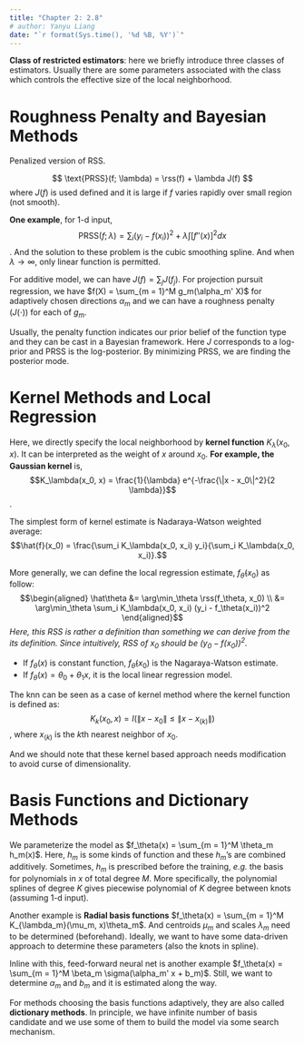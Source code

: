 ```yaml
---
title: "Chapter 2: 2.8"
# author: Yanyu Liang
date: "`r format(Sys.time(), '%d %B, %Y')`"
---
```


$$
\newcommand{\epe}{\text{EPE}}
\newcommand{\E}{\text{E}}
\newcommand{\mse}{\text{MSE}}
\newcommand{\tdata}{\mathcal{T}}
\newcommand{\bias}{\text{Bias}}
\newcommand{\var}{\text{Var}}
\newcommand{\rss}{\text{RSS}}
$$
**Class of restricted estimators**: here we briefly introduce three classes of estimators. Usually there are some parameters associated with the class which controls the effective size of the local neighborhood. 

# Roughness Penalty and Bayesian Methods

Penalized version of RSS.

$$
  \text{PRSS}(f; \lambda) = \rss(f) + \lambda J(f)
$$
where $J(f)$ is used defined and it is large if $f$ varies rapidly over small region (not smooth).

**One example**, for 1-d input, $$\text{PRSS}(f; \lambda) = \sum_i (y_i - f(x_i))^2 + \lambda \int [f''(x)]^2 dx$$.
And the solution to these problem is the cubic smoothing spline. And when $\lambda \rightarrow \infty$, only linear function is permitted.

For additive model, we can have $J(f) = \sum_j J(f_j)$. 
For projection pursuit regression, we have $f(X) = \sum_{m = 1}^M g_m(\alpha_m' X)$ for adaptively chosen directions $\alpha_m$ and we can have a roughness penalty ($J(\cdot)$) for each of $g_m$.

Usually, the penalty function indicates our prior belief of the function type and they can be cast in a Bayesian framework. 
Here $J$ corresponds to a log-prior and PRSS is the log-posterior. 
By minimizing PRSS, we are finding the posterior mode.

# Kernel Methods and Local Regression

Here, we directly specify the local neighborhood by **kernel function** $K_\lambda(x_0, x)$.
It can be interpreted as the weight of $x$ around $x_0$.
**For example, the Gaussian kernel** is, $$K_\lambda(x_0, x) = \frac{1}{\lambda} e^{-\frac{\|x - x_0\|^2}{2 \lambda}}$$.

The simplest form of kernel estimate is Nadaraya-Watson weighted average: $$\hat{f}(x_0) = \frac{\sum_i K_\lambda(x_0, x_i) y_i}{\sum_i K_\lambda(x_0, x_i)}.$$

More generally, we can define the local regression estimate, $f_{\hat\theta}(x_0)$ as follow: 
$$\begin{aligned}
  \hat\theta &= \arg\min_\theta \rss(f_\theta, x_0) \\
  &= \arg\min_\theta \sum_i K_\lambda(x_0, x_i) (y_i - f_\theta(x_i))^2
\end{aligned}$$
*Here, this RSS is rather a definition than something we can derive from the its definition. Since intuitively, RSS of $x_0$ should be $(y_0 - f(x_0))^2$.*

* If $f_\theta(x)$ is constant function, $f_\hat\theta(x_0)$ is the Nagaraya-Watson estimate.
* If $f_\theta(x) = \theta_0 + \theta_1 x$, it is the local linear regression model.

The knn can be seen as a case of kernel method where the kernel function is defined as:
$$
  K_k(x_0, x) = I(\|x - x_0\| \le \|x - x_{(k)}\|)
$$
, where $x_{(k)}$ is the $k$th nearest neighbor of $x_0$.

And we should note that these kernel based approach needs modification to avoid curse of dimensionality.

# Basis Functions and Dictionary Methods

We parameterize the model as $f_\theta(x) = \sum_{m = 1}^M \theta_m h_m(x)$.
Here, $h_m$ is some kinds of function and these $h_m$'s are combined additively. 
Sometimes, $h_m$ is prescribed before the training, *e.g.* the basis for polynomials in $x$ of total degree $M$. More specifically, the polynomial splines of degree $K$ gives piecewise polynomial of $K$ degree between knots (assuming 1-d input).

Another example is **Radial basis functions** $f_\theta(x) = \sum_{m = 1}^M K_{\lambda_m}(\mu_m, x)\theta_m$. And centroids $\mu_m$ and scales $\lambda_m$ need to be determined (beforehand).
Ideally, we want to have some data-driven approach to determine these parameters (also the knots in spline).

Inline with this, feed-forward neural net is another example $f_\theta(x) = \sum_{m = 1}^M \beta_m \sigma(\alpha_m' x + b_m)$. Still, we want to determine $\alpha_m$ and $b_m$ and it is estimated along the way.

For methods choosing the basis functions adaptively, they are also called **dictionary methods**. In principle, we have infinite number of basis candidate and we use some of them to build the model via some search mechanism.





